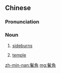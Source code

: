 {{also|鬓角}}
==Chinese==
{{zh-forms|s=鬓角}}

===Pronunciation===
{{zh-pron
|m=bìnjiǎo
|c=ban3 gok3
|cat=n
}}

===Noun===
{{zh-noun}}

# [[sideburns]]
# {{lb|zh|by extension}} [[temple]]

[[zh-min-nan:鬢角]]
[[mg:鬢角]]